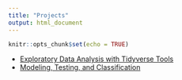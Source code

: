 ```yaml
---
title: "Projects"
output: html_document
---
```


```r
knitr::opts_chunk$set(echo = TRUE)
```
- [Exploratory Data Analysis with Tidyverse Tools](/project1)
- [Modeling, Testing, and Classification](/project2)